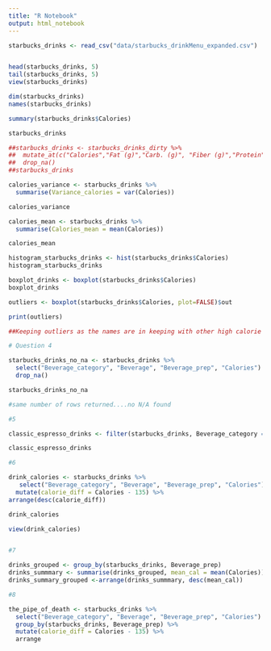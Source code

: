 ```yaml
---
title: "R Notebook"
output: html_notebook
---
```


```r
starbucks_drinks <- read_csv("data/starbucks_drinkMenu_expanded.csv")


head(starbucks_drinks, 5)
tail(starbucks_drinks, 5)
view(starbucks_drinks)
```

```r
dim(starbucks_drinks)
names(starbucks_drinks)
```

```r
summary(starbucks_drinks$Calories)
```


```r
starbucks_drinks
```



```r
##starbucks_drinks <- starbucks_drinks_dirty %>%
##  mutate_at(c("Calories","Fat (g)","Carb. (g)", "Fiber (g)","Protein", "Sodium"), as.integer) %>%
##  drop_na()
##starbucks_drinks

```

```r
calories_variance <- starbucks_drinks %>%
  summarise(Variance_calories = var(Calories))

calories_variance
```


```r
calories_mean <- starbucks_drinks %>%
  summarise(Calories_mean = mean(Calories))

calories_mean
```



```r
histogram_starbucks_drinks <- hist(starbucks_drinks$Calories)
histogram_starbucks_drinks
```


```r
boxplot_drinks <- boxplot(starbucks_drinks$Calories)
boxplot_drinks
```


```r
outliers <- boxplot(starbucks_drinks$Calories, plot=FALSE)$out

print(outliers)
```

```r
##Keeping outliers as the names are in keeping with other high calorie sigantire drinks. There is no indication of serving size, however it would seem that the highest calorie count drinks can be attributed to the largest size drinks. Other variables such as Fat, Carbs are increase proportionately, further adding credibility to the calorie count.
```


```r
# Question 4

starbucks_drinks_no_na <- starbucks_drinks %>%
  select("Beverage_category", "Beverage", "Beverage_prep", "Calories") %>%
  drop_na()

starbucks_drinks_no_na

#same number of rows returned....no N/A found 
```

```r
#5

classic_espresso_drinks <- filter(starbucks_drinks, Beverage_category == "Classic Espresso Drinks")

classic_espresso_drinks

```


```r
#6

drink_calories <- starbucks_drinks %>%
   select("Beverage_category", "Beverage", "Beverage_prep", "Calories") %>%
  mutate(calorie_diff = Calories - 135) %>%
arrange(desc(calorie_diff))

drink_calories

view(drink_calories)

```


```r

  
```


```r

#7

drinks_grouped <- group_by(starbucks_drinks, Beverage_prep)
drinks_summmary <- summarise(drinks_grouped, mean_cal = mean(Calories))
drinks_summary_grouped <-arrange(drinks_summmary, desc(mean_cal))

```



```r

#8

the_pipe_of_death <- starbucks_drinks %>%
  select("Beverage_category", "Beverage", "Beverage_prep", "Calories") %>%
  group_by(starbucks_drinks, Beverage_prep) %>%
  mutate(calorie_diff = Calories - 135) %>%
  arrange



  

```





